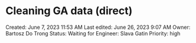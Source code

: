# Cleaning GA data (direct)

Created: June 7, 2023 11:53 AM
Last edited: June 26, 2023 9:07 AM
Owner: Bartosz Do Trong
Status: Waiting for
Engineer: Slava Gatin
Priority: high